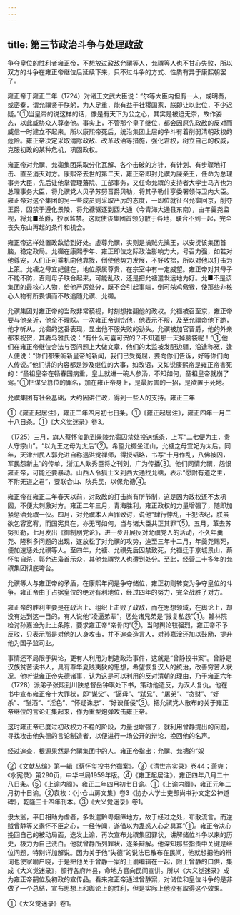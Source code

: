 ```yaml
---
---
---
```

title: 第三节政治斗争与处理政敌
---



争夺皇位的胜利者雍正帝，不想放过政敌允禩等人，允禩等人也不甘心失败，所以双方的斗争在雍正帝继位后延续下来，只不过斗争的方式、性质有异于康熙朝罢了。

雍正帝于雍正二年（1724）对诸王文武大臣说：“尔等大臣内但有一人，或明奏，或密奏，谓允禩贤于朕躬，为人足重，能有益于社稷国家，朕即让以此位，不少迟疑。”①当皇帝的说这样的话，像是有天下为公之心，其实是被迫无奈，故作姿态，以此威胁众人尊奉他。事实上，不管那个皇子继位，都会因原先政敌的反对而威信一时建立不起来。所以康熙帝死后，统治集团上层的争斗有着削弱清朝政权的危险。雍正帝决定采取清除政敌、改革政治等措施，强化君权，树立自己的权威，克服初政的某种危机，巩固政权。

雍正帝对允禩、允禵集团采取分化瓦解、各个击破的方针，有计划、有步骤地打击、直至消灭对方。康熙帝去世的第二天，雍正帝即封允禩为廉亲王，任命为总理事务大臣，先后让他掌管理藩院、工部事务，又任命允禩的支持者大学士马齐也为总理事务大臣，将允禩党人贝子苏努晋爵贝勒，将其子勒什亨委署领侍卫内大臣。雍正帝对这个集团的另一些成员则采取严厉的态度，一即位就征召允禵回京，削夺王爵，囚禁于遵化景陵，将允禟驱逐到西大通（今青海大通县东南），由年羹尧监视，将允■革爵，抄家监禁。这就使该集团首领分散于各地，联合不到一起，完全丧失东山再起的条件和机会。

雍正帝这样处置政敌恰到好处。虚尊允禩，实则是擒贼先擒王，以安抚该集团首脑，稳定政局。允禵在康熙季年、雍正即位之际政治影响力大，号召力强，如若对他尊宠，人们正可乘机向他靠拢，倒使他势力发展，不好收拾，所以对他以打击为上策。允禟之母宜妃健在，地位原属尊贵，在宗室中有一定威望。雍正帝对其母子不能不防，否则母子联合起来，可能乱政，还是把允禟遣发远地为好。允■不是该集团的最核心人物，给他严厉处分，既不会引起事端，倒可杀鸡儆猴，使那些非核心人物有所畏惧而不敢追随允禩、允禵。

允禩集团对雍正帝的当政非常藐视，时刻想推翻他的政权。允禵被召至京，雍正帝要与他亲近，他全不理睬。一次雍正帝训饬他，他表示不服，及至允禩命他下跪，他才听从。允禵的这番表现，显出他不服失败的劲头。允禩被加官晋爵，他的外亲都来祝贺，其妻乌雅氏说：“有什么可喜可贺的？不知道那一天掉脑袋呢！”①他们在雍正帝继位合法与否问题上大做文章，他们的太监被发配边疆，沿途称冤，逢人便说：“你们都来听新皇帝的新闻，我们已受冤屈，要向你们告诉，好等你们向人传说。”他们讲的内容都是涉及继位的大事，如改诏，又如说康熙帝是雍正帝害死的：“圣祖皇帝在畅春园病重，皇上就进一碗人参汤，不知如何，圣祖皇帝就崩了驾。”①把谋父篡位的罪名，加在雍正帝身上，是最厉害的一招，是欲置于死地。

允禩集团有社会基础，大约因讲仁政，得到一些人的支持。雍正三年

①《雍正起居注》，雍正二年四月初七日条。①《雍正起居注》，雍正四年一月二十八日条。①《大义觉迷录》卷3。

（1725）三月，旗人蔡怀玺跑到景陵允禵囚禁处投送纸条，上写“二七便为主，贵人守宗山”。“以九王之母为太后”②。希望允禵坐江山，允禟之母宜妃为太后。同年，天津州民人郭允进自称遇洪觉禅师，得授韬略，书写“十月作乱，八佛被囚，军民怨新主”的传单，浙江人欧秀臣将之刊刻，广为传播③。他们同情允禩，怨恨雍正帝，可能还要暴动。山西人令狐士义到西大通找允禟，表示“愿附有道之主，不附无道之君”，要联合山、陕兵民，以保允禟④。

雍正帝在雍正二年春天以前，对政敌的打击尚有所节制，这是因为政权还不太巩固，不便太刺激对方。雍正二年三月，青海胜利，雍正政权的力量增强了，随即加紧惩治允禩一伙。四月，对允禩本人声罪致讨，说他“肆行悖乱，干犯法纪，朕虽欲包容宽宥，而国宪具在，亦无可如何，当与诸大臣共正其罪”⑤。五月，革去苏努贝勒，七月发出《御制朋党论》，进一步开展反对允禩党人的活动，不久年羹尧、隆科多问题的出现，遂放松了对允禩的攻势，迨至三年十二月，年羹尧赐死，便加速惩处允禩等人。至四年，允禟、允禩先后囚禁致死，允禵迁于京城景山，蔡怀玺自杀，郭允进枭首示众，其他允禩党人也遭到处分。至此，经营二十多年的允禩集团彻底垮台。

允禩等人与雍正帝的矛盾，在康熙年间是争夺储位，雍正初则转变为争夺皇位的斗争。雍正帝由于占据皇位的绝对有利地位，经过四年的努力，完全战胜了对方。

雍正帝的胜利主要是在政治上、组织上击败了政敌，而在思想领域，在舆论上，却没有达到这一目的。有人说他“凌逼弟辈”，惩处诸兄弟是“报复私怨”①。翰林院检讨孙嘉淦为此上条陈，要求雍正帝“亲骨肉”②。当时舆论较强烈，雍正帝不予反驳，只表示那是对他的人身攻击，并不追查造言人，对孙嘉淦还加以鼓励，提升他为国子监司业。

事情还不局限于舆论，更有人利用为制造政治事件，这就是“曾静投书案”。曾静是汉族贫苦读书人，具有尊华夏贱夷狄的思想，希望恢复汉人的统治，改善穷苦人状况。他听说雍正帝失德诸事，认为这是可以利用的反对清朝的理由，乃于雍正六年（1728）派弟子张熙到川陕总督岳钟琪处下书，策动他造反，为汉人复仇。他在书中宣布雍正帝十大罪状，即“谋父”、“逼母”、“弑兄”、“屠弟”、“贪财”、“好杀”、“酗酒”、“淫色”、“怀疑诛忠”、“好谀任佞”③。把允禩党人散布的关于雍正帝继位的言论汇集起来，作为重型炮弹攻击雍正帝。

这时雍正帝已度过初政权力不稳的阶段，力量也增强了，就利用曾静提出的问题，寻找攻击他失德的言论制造者，以便进行一场公开的辩论，挽回他的名声。

经过追查，根源果然是允禩集团中的人。雍正帝指出：允禩、允禟的“奴

②《文献丛编》第一辑《蔡怀玺投书允禵案》。③《清世宗实录》卷44；萧奭：《永宪录》第290页，中华书局1959年版。④《雍正起居注》，雍正四年八月二十八日条。⑤《上谕内阁》，雍正二年四月初七日谕。①《上谕内阁》，雍正元年二月初十日谕。②袁枚：《小仓山房文集》卷3《协办大学士吏部尚书孙文定公神道碑》，乾隆三十四年刊本。③《大义觉迷录》卷1。

隶太监，平日相助为虐者，多发遣黔粤烟瘴地方，故于经过之处，布散流言。而逆贼曾静等又素怀不臣之心，一经传闻，遂借以为蛊惑人心之具耳”①。雍正帝决心挽回自己的被动局面，迭发上谕，再次宣布允禩集团罪状，讲解储位斗争以来的历史，极力为自己洗白。他就曾静所列罪状，逐条辩解。他深知那些指责中关键是继位问题，特别详加解说。因为关于他“失德”的说法已散布在民间，他就想把他的辩词也使家喻户晓，于是把他关于曾静一案的上谕编辑在一起，附上曾静的口供，集成《大义觉迷录》，颁行各府州县，命地方官向民间宣讲。所以《大义觉迷录》成为雍正帝嗣位及初政的宣传品。看来雍正帝通过曾静案，对储位和皇位斗争的是非做了一个总结，宣布思想上和舆论上的胜利，但是实际上他没有取得这个效果。

①《大义觉迷录》卷1。